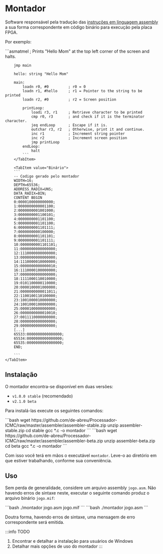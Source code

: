 
# Montador

Software responsável pela tradução das [instruções em linguagem assembly](/docs/linguagem-assembly/instrucoes) a sua forma correspondente em código binário para execução pela placa FPGA.

Por exemplo:

<Tabs>
    <TabItem value="Assembly">
        ```asmatmel
        ; Prints "Hello Mom" at the top left corner of the screen and halts.

        jmp main

        hello: string "Hello Mom"

        main:
            loadn r0, #0         ; r0 = 0
            loadn r1, #hello     ; r1 = Pointer to the string to be printed
            loadn r2, #0         ; r2 = Screen position

            printLoop:
                loadi r3, r1     ; Retrieve character to be printed
                cmp r0, r3       ; and check if it is the terminator character.
                jeq endLoop      ; Escape if it is.
                outchar r3, r2   ; Otherwise, print it and continue.
                inc r1           ; Increment string pointer
                inc r2           ; Increment screen position
                jmp printLoop
            endLoop:
                halt
            ```
        </TabItem>

        <TabItem value="Binário">
        ```
        -- Codigo gerado pelo montador
        WIDTH=16;
        DEPTH=65536;
        ADDRESS_RADIX=UNS;
        DATA_RADIX=BIN;
        CONTENT BEGIN
        0:0000100000000000;
        1:0000000000001100;
        2:0000000001001000;
        3:0000000001100101;
        4:0000000001101100;
        5:0000000001101100;
        6:0000000001101111;
        7:0000000000100000;
        8:0000000001101101;
        9:0000000001101111;
        10:0000000001101101;
        11:0000000000000000;
        12:1110000000000000;
        13:0000000000000000;
        14:1110000010000000;
        15:0000000000000010;
        16:1110000100000000;
        17:0000000000000000;
        18:1111000110010000;
        19:0101100000110000;
        20:0000100001000000;
        21:0000000000011011;
        22:1100100110100000;
        23:1001000010000000;
        24:1001000100000000;
        25:0000100000000000;
        26:0000000000010010;
        27:0011110000000000;
        28:0000000000000000;
        29:0000000000000000;
        [...]
        65533:0000000000000000;
        65534:0000000000000000;
        65535:0000000000000000;
        END;

        ```
    </TabItem>
</Tabs>

## Instalação
O montador encontra-se disponível em duas versões:

- `v1.0.0 stable` (recomendado)
- `v2.1.0 beta`

Para instalá-las execute os seguintes comandos:

<Tabs>
    <TabItem value="stable">
        ```bash
        wget https://github.com/de-abreu/Processador-ICMC/raw/master/assembler/assembler-stable.zip
        unzip assembler-stable.zip
        cd stable
        gcc *.c -o montador
        ```
    </TabItem>
    <TabItem value="beta">
        ```bash
        wget https://github.com/de-abreu/Processador-ICMC/raw/master/assembler/assembler-beta.zip
        unzip assembler-beta.zip
        cd beta
        gcc *.c -o montador
        ```
    </TabItem>
</Tabs>

Com isso você terá em mãos o executável `montador`. Leve-o ao diretório em que estiver trabalhando, conforme sua conveniência.

## Uso

Sem perda de generalidade, considere um arquivo assembly `jogo.asm`. Não havendo erros de sintaxe neste, executar o seguinte comando produz o arquivo binário `jogo.mif`:


<Tabs>
    <TabItem value="stable">
        ```bash
        ./montador jogo.asm jogo.mif
        ```
    </TabItem>
    <TabItem value="beta">
        ```bash
        ./montador jogo.asm
        ```
    </TabItem>
</Tabs>

Doutra forma, havendo erros de sintaxe, uma mensagem de erro correspondente será emitida.

:::info TODO
1. Encontrar e detalhar a instalação para usuários de Windows
2. Detalhar mais opções de uso do montador
:::

